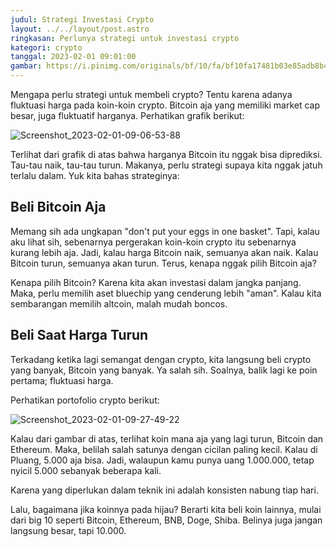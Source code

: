 ```yaml
---
judul: Strategi Investasi Crypto
layout: ../../layout/post.astro
ringkasan: Perlunya strategi untuk investasi crypto
kategori: crypto
tanggal: 2023-02-01 09:01:00
gambar: https://i.pinimg.com/originals/bf/10/fa/bf10fa17481b03e85adb8b4444fe1fb0.jpg
---
```


Mengapa perlu strategi untuk membeli crypto? Tentu karena adanya fluktuasi harga pada koin-koin crypto. Bitcoin aja yang memiliki market cap besar, juga fluktuatif harganya. Perhatikan grafik berikut:

![Screenshot_2023-02-01-09-06-53-88](https://user-images.githubusercontent.com/7939342/215920120-705c132d-3db6-41a5-8932-25edba8fb878.png)

Terlihat dari grafik di atas bahwa harganya Bitcoin itu nggak bisa diprediksi. Tau-tau naik, tau-tau turun. Makanya, perlu strategi supaya kita nggak jatuh terlalu dalam. Yuk kita bahas strateginya:

## Beli Bitcoin Aja

Memang sih ada ungkapan "don't put your eggs in one basket". Tapi, kalau aku lihat sih, sebenarnya pergerakan koin-koin crypto itu sebenarnya kurang lebih aja. Jadi, kalau harga Bitcoin naik, semuanya akan naik. Kalau Bitcoin turun, semuanya akan turun. Terus, kenapa nggak pilih Bitcoin aja?

Kenapa pilih Bitcoin? Karena kita akan investasi dalam jangka panjang. Maka, perlu memilih aset bluechip yang cenderung lebih "aman". Kalau kita sembarangan memilih altcoin, malah mudah boncos.

## Beli Saat Harga Turun

Terkadang ketika lagi semangat dengan crypto, kita langsung beli crypto yang banyak, Bitcoin yang banyak. Ya salah sih. Soalnya, balik lagi ke poin pertama; fluktuasi harga.

Perhatikan portofolio crypto berikut:

![Screenshot_2023-02-01-09-27-49-22](https://user-images.githubusercontent.com/7939342/215922582-69e11735-ab69-425d-ac42-d645a402902a.png)

Kalau dari gambar di atas, terlihat koin mana aja yang lagi turun, Bitcoin dan Ethereum. Maka, belilah salah satunya dengan cicilan paling kecil. Kalau di Pluang, 5.000 aja bisa. Jadi, walaupun kamu punya uang 1.000.000, tetap nyicil 5.000 sebanyak beberapa kali.

Karena yang diperlukan dalam teknik ini adalah konsisten nabung tiap hari.

Lalu, bagaimana jika koinnya pada hijau? Berarti kita beli koin lainnya, mulai dari big 10 seperti Bitcoin, Ethereum, BNB, Doge, Shiba. Belinya juga jangan langsung besar, tapi 10.000.
